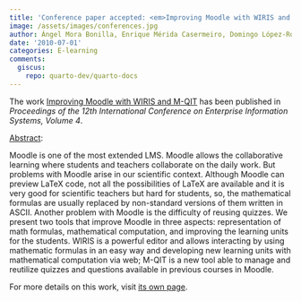 ```yaml
---
title: 'Conference paper accepted: <em>Improving Moodle with WIRIS and M-QIT</em>'
image: /assets/images/conferences.jpg
author: Ángel Mora Bonilla, Enrique Mérida Casermeiro, Domingo López-Rodríguez
date: '2010-07-01'
categories: E-learning
comments:
  giscus:
    repo: quarto-dev/quarto-docs
---
```


The work <u>Improving Moodle with WIRIS and M-QIT</u> has been published in <em><em>Proceedings of the 12th International Conference on Enterprise Information Systems</em>, Volume 4</em>.

<u>Abstract</u>:



Moodle is one of the most extended LMS. Moodle allows the collaborative learning where students and teachers collaborate on the daily work. But problems with Moodle arise in our scientific context. Although Moodle can preview LaTeX code, not all the possibilities of LaTeX are available and it is very good for scientific teachers but hard for students, so, the mathematical formulas are usually replaced by non-standard versions of them written in ASCII. Another problem with Moodle is the difficulty of reusing quizzes. We present two tools that improve Moodle in three aspects: representation of math formulas, mathematical computation, and improving the learning units for the students. WIRIS is a powerful editor and allows interacting by using mathematic formulas in an easy way and developing new learning units with mathematical computation via web; M-QIT is a new tool able to manage and reutilize quizzes and questions available in previous courses in Moodle.




For more details on this work, visit <a href='/publications/conferences/2010-iceis'>its own page</a>.
